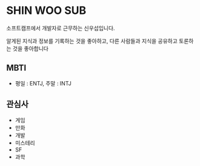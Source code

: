 
# SHIN WOO SUB

소프트캠프에서 개발자로 근무하는 신우섭입니다.

알게된 지식과 정보를 기록하는 것을 좋아하고, 다른 사람들과 지식을 공유하고 토론하는 것을 좋아합니다

## MBTI

- 평일 : ENTJ, 주말 : INTJ

## 관심사

- 게임
- 만화
- 개발
- 미스테리
- SF
- 과학
